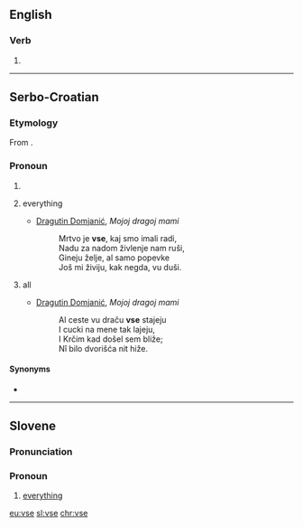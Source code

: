 ==English==

===Verb===
{{en-verb|vs}}

# {{obsolete typography of|use|lang=en}}

----

==Serbo-Croatian==

===Etymology===
From {{etyl|sla-pro|sh}} {{m|sla-pro|*vьse}}.

===Pronoun===
{{sh-pronoun}}

# {{obsolete spelling of|sve|lang=sh}}
# {{context|Kajkavian|lang=sh}} everything
#* [[w:Dragutin Domjanić|Dragutin Domjanić]], ''Mojoj dragoj mami''
#*: Mrtvo je '''vse''', kaj smo imali radi,
#*: Nadu za nadom živlenje nam ruši,
#*: Gineju želje, al samo popevke
#*: Još mi živiju, kak negda, vu duši.
# {{context|Kajkavian|lang=sh}} all
#* [[w:Dragutin Domjanić|Dragutin Domjanić]], ''Mojoj dragoj mami''
#*: Al ceste vu draču '''vse''' stajeju
#*: I cucki na mene tak lajeju,
#*: I Krčim kad došel sem bliže;
#*: Nî bilo dvorišća nit hiže.

====Synonyms====
* {{l|sh|sve}}

----

==Slovene==

===Pronunciation===
{{rfp|lang=sl}}

===Pronoun===
{{head|sl|pronoun form}}

# [[everything]]{{attention|sl|Needs form-of definition}}

[[eu:vse]]
[[sl:vse]]
[[chr:vse]]